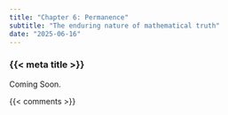 ```yaml
---
title: "Chapter 6: Permanence"
subtitle: "The enduring nature of mathematical truth"
date: "2025-06-16"
---
```


### {{< meta title >}}

Coming Soon.


{{< comments >}}